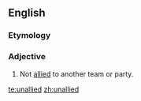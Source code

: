 ==English==

===Etymology===
{{prefix|un|allied}}

===Adjective===
{{en-adj}}

# Not [[allied]] to another team or party.

[[te:unallied]]
[[zh:unallied]]